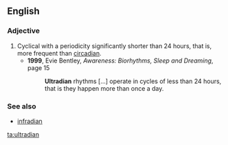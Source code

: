 ==English==
===Adjective===
{{en-adj}}

# Cyclical with a periodicity significantly shorter than 24 hours, that is, more frequent than [[circadian]].
#* '''1999''', Evie Bentley, ''Awareness: Biorhythms, Sleep and Dreaming'', page 15
#*: '''Ultradian''' rhythms […] operate in cycles of less than 24 hours, that is they happen more than once a day.

===See also===
* [[infradian]]

[[ta:ultradian]]